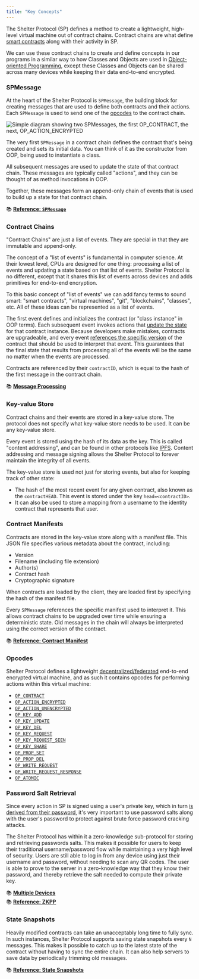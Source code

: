 ```yaml
---
title: "Key Concepts"
---
```


The Shelter Protocol (SP) defines a method to create a lightweight, high-level virtual machine out of contract chains. Contract chains are what define [smart contracts](https://en.wikipedia.org/wiki/Smart_contract) along with their activity in SP.

We can use these contract chains to create and define concepts in our programs in a similar way to how Classes and Objects are used in [Object-oriented Programming](https://en.wikipedia.org/wiki/Object-oriented_programming), except these Classes and Objects can be shared across many devices while keeping their data end-to-end encrypted.

### SPMessage

At the heart of the Shelter Protocol is `SPMessage`, the building block for creating messages that are used to define both contracts and their actions. Each `SPMessage` is used to send one of the [opcodes](#opcodes) to the contract chain.

<img src={spmessageRef} alt="Simple diagram showing two SPMessages, the first OP_CONTRACT, the next, OP_ACTION_ENCRYPTED" class="center" />

The very first `SPMessage` in a contract chain defines the contract that's being created and sets its initial data. You can think of it as the constructor from OOP, being used to instantiate a class.

All subsequent messages are used to update the state of that contract chain. These messages are typically called "actions", and they can be thought of as method invocations in OOP.

Together, these messages form an append-only chain of events that is used to build up a state for that contract chain.

📚 [**Reference: `SPMessage`**](/en/spmessage)

### Contract Chains

"Contract Chains" are just a list of events. They are special in that they are immutable and append-only. 

The concept of a "list of events" is fundamental in computer science. At their lowest level, CPUs are designed for one thing: processing a list of events and updating a state based on that list of events. Shelter Protocol is no different, except that it shares this list of events across devices and adds primitives for end-to-end encryption.

To this basic concept of "list of events" we can add fancy terms to sound smart: "smart contracts", "virtual machines", "git", "blockchains", "classes", etc. All of these ideas can be represented as a list of events.

The first event defines and initializes the contract (or "class instance" in OOP terms). Each subsequent event invokes actions that [update the state](/en/message-processing) for that contract instance. Because developers make mistakes, contracts are upgradeable, and every event [references the specific version](#contract-manifests) of the contract that should be used to interpret that event. This guarantees that the final state that results from processing all of the events will be the same no matter when the events are processed.

Contracts are referenced by their `contractID`, which is equal to the hash of the first message in the contract chain.

📚 [**Message Processing**](/en/message-processing)

### Key-value Store

Contract chains and their events are stored in a key-value store. The protocol does not specify what key-value store needs to be used. It can be any key-value store.

Every event is stored using the hash of its data as the key. This is called "content addressing", and can be found in other protocols like [IPFS](https://en.wikipedia.org/wiki/InterPlanetary_File_System). Content addressing and message signing allows the Shelter Protocol to forever maintain the integrity of all events.

The key-value store is used not just for storing events, but also for keeping track of other state:

- The hash of the most recent event for any given contract, also known as the `contractHEAD`. This event is stored under the key `head=<contractID>`.
- It can also be used to store a mapping from a username to the identity contract that represents that user.

### Contract Manifests

Contracts are stored in the key-value store along with a manifest file. This JSON file specifies various metadata about the contract, including:

- Version
- Filename (including file extension)
- Author(s)
- Contract hash
- Cryptographic signature

When contracts are loaded by the client, they are loaded first by specifying the hash of the manifest file.

Every `SPMessage` references the specific manifest used to interpret it. This allows contract chains to be upgraded over time while ensuring a deterministic state. Old messages in the chain will always be interpreted using the correct version of the contract.

📚 [**Reference: Contract Manifest**](/en/contract-manifests)

### Opcodes

Shelter Protocol defines a lightweight [decentralized/federated](/en/federation) end-to-end encrypted virtual machine, and as such it contains opcodes for performing actions within this virtual machine:

- [`OP_CONTRACT`](/en/opcodes#op_contract)
- [`OP_ACTION_ENCRYPTED`](/en/opcodes#op_action_encrypted)
- [`OP_ACTION_UNENCRYPTED`](/en/opcodes#op_action_unencrypted)
- [`OP_KEY_ADD`](/en/opcodes#op_key_add)
- [`OP_KEY_UPDATE`](/en/opcodes#op_key_update)
- [`OP_KEY_DEL`](/en/opcodes#op_key_del)
- [`OP_KEY_REQUEST`](/en/opcodes#op_key_request)
- [`OP_KEY_REQUEST_SEEN`](/en/opcodes#op_key_request_seen)
- [`OP_KEY_SHARE`](/en/opcodes#op_key_share)
- [`OP_PROP_SET`](/en/opcodes#op_prop_set)
- [`OP_PROP_DEL`](/en/opcodes#op_prop_del)
- [`OP_WRITE_REQUEST`](/en/opcodes#op_write_request)
- [`OP_WRITE_REQUEST_RESPONSE`](/en/opcodes#op_write_request_response)
- [`OP_ATOMIC`](/en/opcodes#op_atomic)

### Password Salt Retrieval

Since every action in SP is signed using a user's private key, which in turn [is derived from their password](/en/multi-device), it's very important to use password salts along with the user's password to protect against brute force password cracking attacks.

The Shelter Protocol has within it a zero-knowledge sub-protocol for storing and retrieving passwords salts. This makes it possible for users to keep their traditional username/password flow while maintaining a very high level of security. Users are still able to log in from any device using just their username and password, without needing to scan any QR codes. The user is able to prove to the server in a zero-knowledge way that they know their password, and thereby retrieve the salt needed to compute their private key.

📚 [**Multiple Devices**](/en/multi-device) \
📚 [**Reference: ZKPP**](/en/zkpp)

### State Snapshots

Heavily modified contracts can take an unacceptably long time to fully sync. In such instances, Shelter Protocol supports saving state snapshots every `N` messages. This makes it possible to catch up to the latest state of the contract without having to sync the entire chain. It can also help servers to save data by periodically trimming old messages.

📚 [**Reference: State Snapshots**](/en/state-snapshots)
